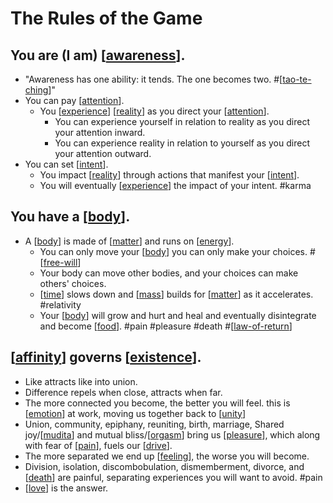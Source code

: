 # The Rules of the Game

## You are (I am) [[awareness]].

- "Awareness has one ability: it tends. The one becomes two. #[[tao-te-ching]]"
- You can pay [[attention]].
  - You [[experience]] [[reality]] as you direct your [[attention]].
    - You can experience yourself in relation to reality as you direct your attention inward.
    - You can experience reality in relation to yourself as you direct your attention outward.
- You can set [[intent]].
  - You impact [[reality]] through actions that manifest your [[intent]].
  - You will eventually [[experience]] the impact of your intent. #karma

## You have a [[body]].

- A [[body]] is made of [[matter]] and runs on [[energy]].
  - You can only move your [[body]]
    you can only make your choices. #[[free-will]]
  - Your body can move other bodies, and your choices can make others' choices.
  - [[time]] slows down and [[mass]] builds for [[matter]] as it accelerates. #relativity
  - Your [[body]] will grow and hurt and heal and eventually disintegrate and become [[food]]. #pain #pleasure #death #[[law-of-return]]

## [[affinity]] governs [[existence]].

- Like attracts like into union.
- Difference repels when close, attracts when far.
- The more connected you become, the better you will feel. this is [[emotion]] at work, moving us together back to [[unity]]
- Union, community, epiphany, reuniting, birth, marriage, Shared joy/[[mudita]] and mutual bliss/[[orgasm]] bring us [[pleasure]], which along with fear of [[pain]], fuels our [[drive]].
- The more separated we end up [[feeling]], the worse you will become.
- Division, isolation, discombobulation, dismemberment, divorce, and [[death]] are painful, separating experiences you will want to avoid. #pain
- [[love]] is the answer.

[//begin]: # "Autogenerated link references for markdown compatibility"
[awareness]: awareness "Awareness"
[tao-te-ching]: ../../archives/roam/tao-te-ching "Tao Te Ching"
[attention]: attention "Attention"
[experience]: experience "experience"
[reality]: reality "Reality"
[attention]: attention "Attention"
[intent]: intent "Intent"
[reality]: reality "Reality"
[intent]: intent "Intent"
[experience]: experience "experience"
[body]: body "body"
[body]: body "body"
[matter]: matter "Matter"
[energy]: energy "Energy"
[body]: body "body"
[free-will]: free-will "free-will"
[time]: time "On Time"
[mass]: mass "Mass"
[matter]: matter "Matter"
[body]: body "body"
[food]: ../../archives/roam/food "Food"
[law-of-return]: law-of-return "Law of Return"
[affinity]: affinity "Affinity"
[existence]: existence "existence"
[emotion]: emotion "Emotion"
[unity]: unity "unity"
[mudita]: mudita "mudita"
[orgasm]: orgasm "orgasm"
[pleasure]: pleasure "pleasure"
[pain]: pain "Pain"
[drive]: drive "Drive"
[feeling]: feeling "feeling"
[death]: death "death"
[love]: love "Love"
[//end]: # "Autogenerated link references"
